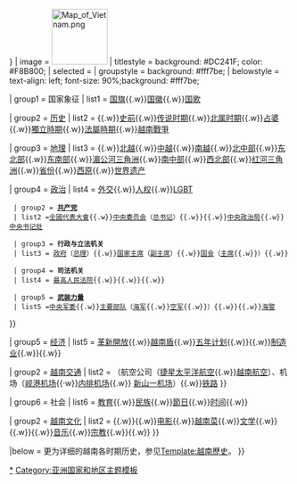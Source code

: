 {{Navbox
| name = 越南主题
| title = {{flagicon|VNM}}&nbsp;[[越南|{{color|#FFDE00|越南}}]]主题
| state = {{{state|{{{1|autocollapse}}}}}}
| image     = [[File:Map_of_Vietnam.png|100px|link=越南]]
| titlestyle = background: #DC241F; color: #F8B800;
| selected = {{{1}}}
| groupstyle = background: #fff7be;
| belowstyle = text-align: left; font-size: 90%;background: #fff7be;

| group1 = 国家象征
| list1 = [[越南國旗|国旗]]{{.w}}[[越南國徽|国徽]]{{.w}}[[進軍歌|国歌]]

| group2 = [[越南歷史|历史]]
| list2 = {{le|越南历史时间轴|Timeline of Vietnamese history|时间轴}}{{.w}}[[越南史前时期|史前]]{{.w}}[[越南歷史#传说时期|传说时期]]{{.w}}[[越南北屬時期|北属时期]]{{.w}}[[占婆|占婆]]{{.w}}[[越南歷史|獨立時期]]{{.w}}[[法屬印度支那|法屬時期]]{{.w}}[[越南戰爭]]

| group3 = [[越南地理|地理]] 
| list3 = {{le|越南生态区域|List of ecoregions in Vietnam|生态区}}{{.w}}[[越南北部|北越]]{{.w}}[[越南中部|中越]]{{.w}}[[越南南部|南越]]{{.w}}[[北中部]]{{.w}}[[東北部 (越南)|东北部]]{{.w}}[[東南部 (越南)|东南部]]{{.w}}[[湄公河三角洲]]{{.w}}[[南中部 (越南)|南中部]]{{.w}}[[西北部 (越南)|西北部]]{{.w}}[[红河三角洲]]{{.w}}[[省 (越南)|省份]]{{.w}}[[西原]]{{.w}}[[越南世界遗产列表|世界遗产]]

| group4 = [[越南政治|政治]]
| list4 =
{{navbox subgroup
| titlestyle = background: #DC241F; color: #F8B800;
| groupstyle=background: #fff7be;
| list1 = [[越南社会主义共和国宪法|宪法]]{{.w}}[[越南外交|外交]]{{.w}}[[越南人權|人权]]{{.w}}[[越南LGBT权益|LGBT]]

  | group2 = '''[[越南共产党|共产党]]'''
  | list2 =[[越南共產黨全國代表大會|全國代表大會]]{{.w}}[[越南共产党中央委员会|中央委员会]]（[[越南共产党中央委员会总书记|总书记]]）{{.w}}{{le|越南共产党中央委员会委员|List of central officeholders in the Communist Party of Vietnam|中央委员}}{{.w}}[[越南共产党中央政治局|中央政治局]]{{.w}}[[越南共产党中央书记处|中央书记处]]

  | group3 = '''行政与立法机关'''
  | list3 = [[越南政府|政府]]（[[越南总理|总理]]）{{.w}}[[越南社会主义共和国主席|国家主席]]（[[越南社会主义共和国副主席|副主席]]）{{.w}}[[越南國會|国会]]（[[越南国会主席|主席]]{{.w}}{{le|越南国会常务委员会|Standing Committee of the National Assembly|常委会}}）{{.w}}{{le|越南选举|Elections in Vietnam|选举}}

  | group4 = '''司法机关'''
  | list4 = [[越南最高人民法院|最高人民法院]]{{.w}}{{le|越南省级市级法院|Provincial Municipal Courts of Vietnam|省市级法院}}{{.w}}{{le|越南地方法院|Local Courts of Vietnam|地方法院}}{{.w}}{{le|越南军事法院|Military Courts of Vietnam|军事法院}}

  | group5 = '''[[越南人民军|武装力量]]'''
  | list5 =[[越南共产党中央军事委员会|中央军委]]{{.w}}[[越南人民军|主要部队]]（[[越南人民海軍|海军]]{{.w}}[[越南人民軍空軍|空军]]{{.w}}{{le|越南边防军|Vietnam Border Defense Force|边防军}}）{{.w}}{{le|越南人民公安|Vietnam People's Public Security|公安}}{{.w}}[[越南海洋警察局|海警]]
}}

| group5 = [[越南經濟|经济]]
| list5 = 
{{navbox subgroup
| titlestyle = background: #DC241F; color: #F8B800;
| groupstyle=background: #fff7be;
| list1 = {{le|越南农业|Agriculture in Vietnam|农业}}{{.w}}[[革新開放]]{{.w}}[[越南盾]]{{.w}}[[越南五年計劃|五年计划]]{{.w}}{{le|越南国际排名|International rankings of Vietnam|国际排名}}{{.w}}[[越南製造業|制造业]]{{.w}}{{le|越南通信业|Telecommunications in Vietnam|通信业}}{{.w}}{{le|越南旅游业|Tourism in Vietnam|旅游业}}

| group2 = [[越南交通]]
| list2 = {{le|越南航空运输|Air transport in Vietnam|航空}}（航空公司（[[捷星太平洋航空]]{{.w}}[[越南航空]]）、机场（[[峴港國際機場|岘港机场]]{{·w}}[[內排國際機場|内排机场]]{{.w}} [[新山一國際機場|新山一机场]]）{{.w}}[[越南铁路|铁路]]
}}

| group6 = 社会
| list6 = 
{{navbox subgroup
| titlestyle = background: #DC241F; color: #F8B800;
| groupstyle=background: #fff7be;
| list1 = [[越僑|侨民]]{{.w}} [[越南教育|教育]]{{.w}}[[越南民族|民族]]{{.w}}[[越南節日|節日]]{{.w}}[[越南标准时间|时间]]{{.w}}{{le|越南女性|Women in Vietnam|女性}}

| group2 = [[越南文化]]
| list2 = {{le|越南艺术|Vietnamese art|艺术}}{{.w}}{{le|越南民族舞蹈|Traditional Vietnamese dance|舞蹈}}{{.w}}[[越南電影|电影]]{{.w}}[[越南菜]]{{.w}}[[越南文學|文学]]{{.w}}{{le|越南武术|History of Vietnamese martial arts|武术}}{{.w}}{{le|越南媒体|Media of Vietnam|媒体}}{{.w}}[[越南音乐|音乐]]{{.w}}[[越南宗教|宗教]]{{.w}}{{le|越南戏院|Theatre of Vietnam|戏院}}{{.w}}{{le|越南研究|Vietnamese studies}}
}}

|below = 更为详细的越南各时期历史，参见[[Template:越南歷史]]。
}}<noinclude>

{{collapsible option |statename = optional }}

[[Category:越南|*]]
[[Category:越南模板| ]]
[[Category:亚洲国家和地区主题模板]]
</noinclude>